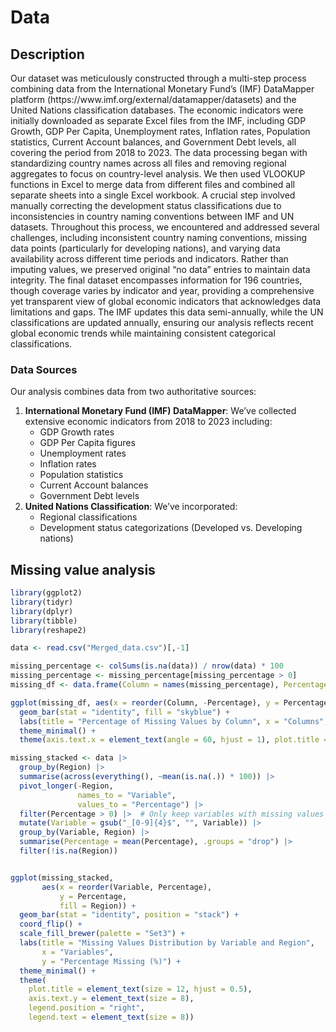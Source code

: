 # Data

## Description

Our dataset was meticulously constructed through a multi-step process combining data from the International Monetary Fund's (IMF) DataMapper platform (https://www.imf.org/external/datamapper/datasets) and the United Nations classification databases. The economic indicators were initially downloaded as separate Excel files from the IMF, including GDP Growth, GDP Per Capita, Unemployment rates, Inflation rates, Population statistics, Current Account balances, and Government Debt levels, all covering the period from 2018 to 2023. The data processing began with standardizing country names across all files and removing regional aggregates to focus on country-level analysis. We then used VLOOKUP functions in Excel to merge data from different files and combined all separate sheets into a single Excel workbook. A crucial step involved manually correcting the development status classifications due to inconsistencies in country naming conventions between IMF and UN datasets. Throughout this process, we encountered and addressed several challenges, including inconsistent country naming conventions, missing data points (particularly for developing nations), and varying data availability across different time periods and indicators. Rather than imputing values, we preserved original "no data" entries to maintain data integrity. The final dataset encompasses information for 196 countries, though coverage varies by indicator and year, providing a comprehensive yet transparent view of global economic indicators that acknowledges data limitations and gaps. The IMF updates this data semi-annually, while the UN classifications are updated annually, ensuring our analysis reflects recent global economic trends while maintaining consistent categorical classifications.

### Data Sources

Our analysis combines data from two authoritative sources:

1.  **International Monetary Fund (IMF) DataMapper**: We've collected extensive economic indicators from 2018 to 2023 including:
    -   GDP Growth rates
    -   GDP Per Capita figures
    -   Unemployment rates
    -   Inflation rates
    -   Population statistics
    -   Current Account balances
    -   Government Debt levels
2.  **United Nations Classification**: We've incorporated:
    -   Regional classifications
    -   Development status categorizations (Developed vs. Developing nations)

## Missing value analysis

```r
library(ggplot2)
library(tidyr)
library(dplyr)
library(tibble)
library(reshape2)
```

```r
data <- read.csv("Merged_data.csv")[,-1]
```

```r
missing_percentage <- colSums(is.na(data)) / nrow(data) * 100
missing_percentage <- missing_percentage[missing_percentage > 0]
missing_df <- data.frame(Column = names(missing_percentage), Percentage = missing_percentage)

ggplot(missing_df, aes(x = reorder(Column, -Percentage), y = Percentage)) +
  geom_bar(stat = "identity", fill = "skyblue") +
  labs(title = "Percentage of Missing Values by Column", x = "Columns", y = "Percentage Missing (%)") +
  theme_minimal() +
  theme(axis.text.x = element_text(angle = 60, hjust = 1), plot.title = element_text(hjust = 0.5))
```


```r
missing_stacked <- data |>
  group_by(Region) |>
  summarise(across(everything(), ~mean(is.na(.)) * 100)) |>
  pivot_longer(-Region, 
               names_to = "Variable", 
               values_to = "Percentage") |>
  filter(Percentage > 0) |>  # Only keep variables with missing values
  mutate(Variable = gsub("_[0-9]{4}$", "", Variable)) |>
  group_by(Variable, Region) |>
  summarise(Percentage = mean(Percentage), .groups = "drop") |>
  filter(!is.na(Region))


ggplot(missing_stacked, 
       aes(x = reorder(Variable, Percentage), 
           y = Percentage, 
           fill = Region)) +
  geom_bar(stat = "identity", position = "stack") +
  coord_flip() +
  scale_fill_brewer(palette = "Set3") +
  labs(title = "Missing Values Distribution by Variable and Region",
       x = "Variables",
       y = "Percentage Missing (%)") +
  theme_minimal() +
  theme(
    plot.title = element_text(size = 12, hjust = 0.5),
    axis.text.y = element_text(size = 8),
    legend.position = "right",
    legend.text = element_text(size = 8))
```

